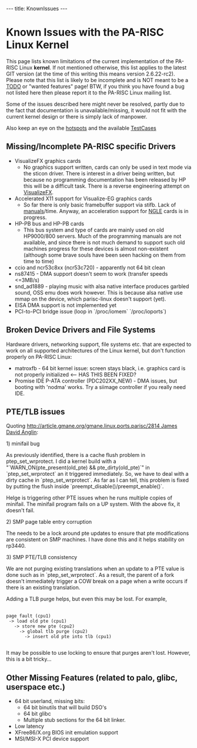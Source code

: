 ---
title: KnownIssues
---

= Known Issues with the PA-RISC Linux Kernel =

This page lists known limitations of the current implementation of the PA-RISC Linux '''kernel'''. If not mentioned otherwise, this list applies to the latest GIT version (at the time of this writing this means version 2.6.22-rc2).
Please note that this list is likely to be incomplete and is NOT meant to be a [[TODO]] or "wanted features" page! BTW, if you think you have found a bug not listed here then please report it to the PA-RISC Linux mailing list.

Some of the issues described here might never be resolved, partly due to the fact that documentation is unavailable/missing, it would not fit with the current kernel design or there is simply lack of manpower.

Also keep an eye on the [[hotspots]] and the available [[TestCases]]

== Missing/Incomplete PA-RISC specific Drivers ==

* VisualizeFX graphics cards
** No graphics support written, cards can only be used in text mode via the sticon driver. There is interest in a driver being written, but because no programming documentation has been released by HP this will be a difficult task. There is a reverse engineering attempt on [[VisualizeFX]].
* Accelerated X11 support for Visualize-EG graphics cards
** So far there is only basic framebuffer support via stifb. Lack of [[DocumentationWishList|manuals]]/time. Anyway, an acceleration support for [[NGLE]] cards is in progress.
* HP-PB bus and HP-PB cards
** This bus system and type of cards are mainly used on old HP9000/800 servers. Much of the programming manuals are not available, and since there is not much demand to support such old machines progress for these devices is almost non-existent (although some brave souls have been seen hacking on them from time to time)
* ccio and ncr53c8xx (ncr53c720) - apparently not 64 bit clean
* ns87415 - DMA support doesn't seem to work (transfer speeds <=3MB/s)
* snd_ad1889 - playing music with alsa native interface produces garbled sound, OSS emu does work however. This is because alsa native use mmap on the device, which parisc-linux doesn't support (yet).
* EISA DMA support is not implemented yet
* PCI-to-PCI bridge issue (loop in `/proc/iomem` `/proc/ioports`)

== Broken Device Drivers and File Systems ==

Hardware drivers, networking support, file systems etc. that are expected to work on all supported architectures of the Linux kernel, but don't function properly on PA-RISC Linux:

* matroxfb - 64 bit kernel issue: screen stays black, i.e. graphics card is not properly initialized  <-- HAS THIS BEEN FIXED?
* Promise IDE P-ATA controller (PDC202XX_NEW) - DMA issues, but booting with 'nodma' works. Try a siimage controller if you really need IDE.

== PTE/TLB issues ==

Quoting [[http://article.gmane.org/gmane.linux.ports.parisc/2814 James David Anglin]]:

1) minifail bug

As previously identified, there is a cache flush problem in ptep_set_wrprotect.
I did a kernel build with a "`WARN_ON(pte_present(old_pte) && pte_dirty(old_pte)`" in `ptep_set_wrprotect` an it triggered immediately.  So, we have to deal with
a dirty cache in `ptep_set_wrprotect`.  As far as I can tell, this problem
is fixed by putting the flush inside `preempt_disable()/preempt_enable()`.

Helge is triggering other PTE issues when he runs multiple copies of
minifail.  The minifail program fails on a UP system.  With the above fix,
it doesn't fail.

2) SMP page table entry corruption

The needs to be a lock around pte updates to ensure that pte modifications
are consistent on SMP machines.  I have done this and it helps stability
on rp3440.

3) SMP PTE/TLB consistency

We are not purging existing translations when an update to a PTE value
is done such as in `ptep_set_wrprotect`.  As a result, the parent of a fork
doesn't immediately trigger a COW break on a page when a write occurs
if there is an existing translation.

Adding a TLB purge helps, but even this may be lost.  For example,

 <nowiki>
page fault (cpu1)
 -> load old pte (cpu1)
   -> store new pte (cpu2)
     -> global tlb purge (cpu2)
       -> insert old pte into tlb (cpu1)
 </nowiki>

It may be possible to use locking to ensure that purges aren't lost.  However,
this is a bit tricky...

== Other Missing Features (related to palo, glibc, userspace etc.) ==

* 64 bit userland, missing bits:
** 64 bit binutils that will build DSO's
** 64 bit glibc
** Multiple stub sections for the 64 bit linker.
* Low latency
* XFree86/X.org BIOS init emulation support
* MSI/MSI-X PCI device support
